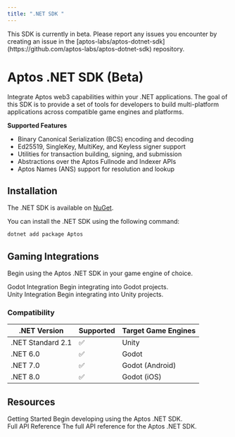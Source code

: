 ```yaml
---
title: ".NET SDK "
---
```



<Callout type="warning" emoji="❗">
  This SDK is currently in beta. Please report any issues you encounter by
  creating an issue in the
  [aptos-labs/aptos-dotnet-sdk](https://github.com/aptos-labs/aptos-dotnet-sdk)
  repository.
</Callout>

# Aptos .NET SDK (Beta)

Integrate Aptos web3 capabilities within your .NET applications. The goal of this SDK is to provide a set of tools
for developers to build multi-platform applications across compatible game engines and platforms.

**Supported Features**

- Binary Canonical Serialization (BCS) encoding and decoding
- Ed25519, SingleKey, MultiKey, and Keyless signer support
- Utilities for transaction building, signing, and submission
- Abstractions over the Aptos Fullnode and Indexer APIs
- Aptos Names (ANS) support for resolution and lookup

## Installation

The .NET SDK is available on [NuGet](https://www.nuget.org/packages/Aptos).

You can install the .NET SDK using the following command:

```bash
dotnet add package Aptos
```

## Gaming Integrations

Begin using the Aptos .NET SDK in your game engine of choice.

<Cards className="xl:grid-cols-2">
  <Card href="./dotnet-sdk/godot-integration" className="flex flex-row gap-4">
    <Card.Image src="https://upload.wikimedia.org/wikipedia/commons/thumb/6/6a/Godot_icon.svg/2048px-Godot_icon.svg.png" />
    <div className="flex flex-col gap-2">
      <Card.Title>Godot Integration</Card.Title>
      <Card.Description>
        Begin integrating into Godot projects.
      </Card.Description>
    </div>
  </Card>
  <Card href="./dotnet-sdk/unity-integration" className="flex flex-row gap-4">
    <Card.Image src="https://cdn-icons-png.freepik.com/512/5969/5969346.png" />
    <div className="flex flex-col gap-2">
      <Card.Title>Unity Integration</Card.Title>
      <Card.Description>
        Begin integrating into Unity projects.
      </Card.Description>
    </div>
  </Card>
</Cards>

### Compatibility

| .NET Version      | Supported | Target Game Engines |
| ----------------- | --------- | ------------------- |
| .NET Standard 2.1 | ✅        | Unity               |
| .NET 6.0          | ✅        | Godot               |
| .NET 7.0          | ✅        | Godot (Android)     |
| .NET 8.0          | ✅        | Godot (iOS)         |

## Resources

<Cards className="xl:grid-cols-2">
  <Card
    href="./dotnet-sdk/getting-started"
    className="col-span-2 flex flex-row gap-4"
  >
    <div className="flex flex-col gap-2">
      <Card.Title>Getting Started</Card.Title>
      <Card.Description>
        Begin developing using the Aptos .NET SDK.
      </Card.Description>
    </div>
  </Card>
  <Card
    href="https://aptos-labs.github.io/aptos-dotnet-sdk/"
    className="col-span-2 flex flex-row gap-4"
  >
    <div className="flex flex-col gap-2">
      <Card.Title>Full API Reference</Card.Title>
      <Card.Description>
        The full API reference for the Aptos .NET SDK.
      </Card.Description>
    </div>
  </Card>
</Cards>
